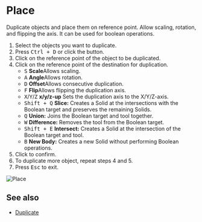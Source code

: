 
# Place

<Reference shortcut="Ctrl + D" command="Place" button="Left of Command Bar" />

Duplicate objects and place them on reference point. Allow scaling, rotation, and flipping the axis. It can be used for boolean operations.

1. Select the objects you want to duplicate.
2. Press <kbd>Ctrl + D</kbd> or click the button.
3. Click on the reference point of the object to be duplicated.
4. Click on the reference point of the destination for duplication.
   - <kbd>S</kbd> **Scale**Allows scaling.
   - <kbd>A</kbd> **Angle**Allows rotation.
   - <kbd>D</kbd> **Offset**Allows consecutive duplication.
   - <kbd>F</kbd> **Flip**Allows flipping the duplication axis.
   - <kbd>X</kbd>/<kbd>Y</kbd>/<kbd>Z</kbd> **x/y/z-up** Sets the duplication axis to the X/Y/Z-axis.
   - <kbd>Shift + Q</kbd> **Slice:** Creates a Solid at the intersections with the Boolean target and preserves the remaining Solids.
   - <kbd>Q</kbd> **Union:** Joins the Boolean target and tool together.
   - <kbd>W</kbd> **Difference:** Removes the tool from the Boolean target.
   - <kbd>Shift + E</kbd> **Intersect:** Creates a Solid at the intersection of the Boolean target and tool.
   - <kbd>B</kbd> **New Body:** Creates a new Solid without performing Boolean operations.
5. Click to confirm.
6. To duplicate more object, repeat steps 4 and 5.
7. Press <kbd>Esc</kbd> to exit.

![Place](/img/place.gif)

## See also
- [Duplicate](./puplicate)

















